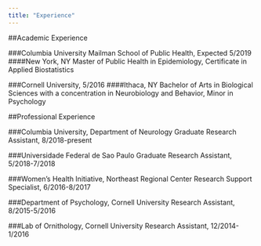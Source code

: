 ```yaml
---
title: "Experience"
---
```


##Academic Experience

###Columbia University Mailman School of Public Health, Expected 5/2019
####New York, NY
Master of Public Health in Epidemiology, Certificate in Applied Biostatistics

###Cornell University, 5/2016
####Ithaca, NY
Bachelor of Arts in Biological Sciences with a concentration in Neurobiology and Behavior, Minor in Psychology

##Professional Experience

###Columbia University, Department of Neurology
Graduate Research Assistant, 8/2018-present

###Universidade Federal de Sao Paulo
Graduate Research Assistant, 5/2018-7/2018

###Women's Health Initiative, Northeast Regional Center
Research Support Specialist, 6/2016-8/2017

###Department of Psychology, Cornell University
Research Assistant, 8/2015-5/2016

###Lab of Ornithology, Cornell University
Research Assistant, 12/2014-1/2016